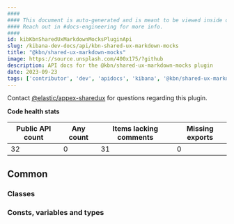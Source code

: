```yaml
---
####
#### This document is auto-generated and is meant to be viewed inside our experimental, new docs system.
#### Reach out in #docs-engineering for more info.
####
id: kibKbnSharedUxMarkdownMocksPluginApi
slug: /kibana-dev-docs/api/kbn-shared-ux-markdown-mocks
title: "@kbn/shared-ux-markdown-mocks"
image: https://source.unsplash.com/400x175/?github
description: API docs for the @kbn/shared-ux-markdown-mocks plugin
date: 2023-09-23
tags: ['contributor', 'dev', 'apidocs', 'kibana', '@kbn/shared-ux-markdown-mocks']
---
```




Contact [@elastic/appex-sharedux](https://github.com/orgs/elastic/teams/appex-sharedux) for questions regarding this plugin.

**Code health stats**

| Public API count  | Any count | Items lacking comments | Missing exports |
|-------------------|-----------|------------------------|-----------------|
| 32 | 0 | 31 | 0 |

## Common

### Classes
<DocDefinitionList data={kbnSharedUxMarkdownMocksObj.common.classes}/>

### Consts, variables and types
<DocDefinitionList data={kbnSharedUxMarkdownMocksObj.common.misc}/>

